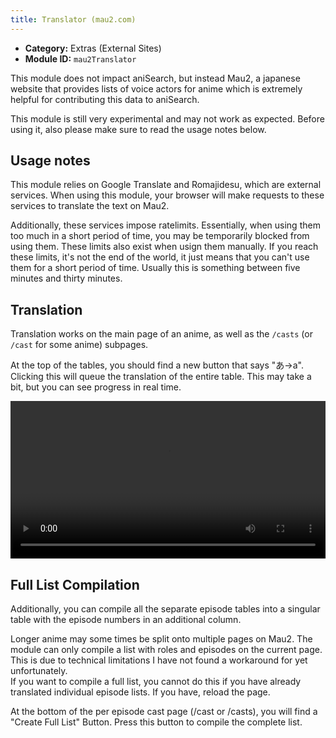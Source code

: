 ```yaml
---
title: Translator (mau2.com)
---
```



- **Category:** Extras (External Sites)
- **Module ID:** `mau2Translator`

This module does not impact aniSearch, but instead Mau2, a japanese website that provides lists of voice actors for anime which is extremely helpful for contributing this data to aniSearch.

<Aside type="caution">
This module is still very experimental and may not work as expected.
Before using it, also please make sure to read the usage notes below.
</Aside>

## Usage notes

This module relies on Google Translate and Romajidesu, which are external services. When using this module, your browser will make requests to these services to translate the text on Mau2.

Additionally, these services impose ratelimits. Essentially, when using them too much in a short period of time, you may be temporarily blocked from using them. These limits also exist when usign them manually. If you reach these limits, it's not the end of the world, it just means that you can't use them for a short period of time. Usually this is something between five minutes and thirty minutes.

## Translation

Translation works on the main page of an anime, as well as the `/casts` (or `/cast` for some anime) subpages.

At the top of the tables, you should find a new button that says "あ→a". Clicking this will queue the translation of the entire table. This may take a bit, but you can see progress in real time.

<video width="100%" controls>
  <source src="/videos/mau2Translator1.mp4" type="video/mp4" />
  Your browser does not support the video tag.
</video>

## Full List Compilation

Additionally, you can compile all the separate episode tables into a singular table with the episode numbers in an additional column.

<Aside type="note">
Longer anime may some times be split onto multiple pages on Mau2. The module can only compile a list with roles and episodes on the current page. This is due to technical limitations I have not found a workaround for yet unfortunately.
</Aside>

<Aside type="caution">
If you want to compile a full list, you cannot do this if you have already translated individual episode lists. If you have, reload the page.
</Aside>

At the bottom of the per episode cast page (/cast or /casts), you will find a "Create Full List" Button. Press this button to compile the complete list.
